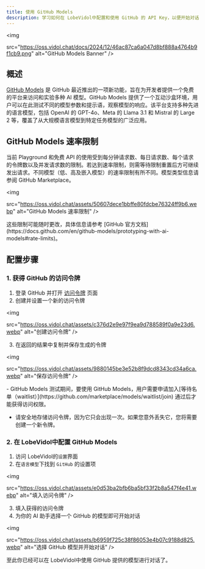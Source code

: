 ```yaml
---
title: 使用 GitHub Models
description: 学习如何在 LobeVidol中配置和使用 GitHub 的 API Key，以便开始对话和交互。
---
```


<img
 
  src="https://oss.vidol.chat/docs/2024/12/46ac87ca6a047d8bf888a4764b9f1cb9.png"
  alt="GitHub Models Banner"
/>

## 概述

[GitHub Models](https://github.com/marketplace/models) 是 GitHub 最近推出的一项新功能，旨在为开发者提供一个免费的平台来访问和实验多种 AI 模型。GitHub Models 提供了一个互动沙盒环境，用户可以在此测试不同的模型参数和提示语，观察模型的响应。该平台支持多种先进的语言模型，包括 OpenAI 的 GPT-4o、Meta 的 Llama 3.1 和 Mistral 的 Large 2 等，覆盖了从大规模语言模型到特定任务模型的广泛应用。

## GitHub Models 速率限制

当前 Playground 和免费 API 的使用受到每分钟请求数、每日请求数、每个请求的令牌数以及并发请求数的限制。若达到速率限制，则需等待限制重置后方可继续发出请求。不同模型（低、高及嵌入模型）的速率限制有所不同。模型类型信息请参阅 GitHub Marketplace。

<img
 
  src="https://oss.vidol.chat/assets/50607dece1bbffe80fdcbe76324ff9b6.webp"
  alt="GitHub Models 速率限制"
/>

<Note>
  这些限制可能随时更改，具体信息请参考 [GitHub 官方文档](https://docs.github.com/en/github-models/prototyping-with-ai-models#rate-limits)。
</Note>

## 配置步骤

### 1. 获得 GitHub 的访问令牌

1. 登录 GitHub 并打开 [访问令牌](https://github.com/settings/tokens) 页面
2. 创建并设置一个新的访问令牌

<img
 
  src="https://oss.vidol.chat/assets/c376d2e9e97f9ea9d788589f0a9e23d6.webp"
  alt="创建访问令牌"
/>

3. 在返回的结果中复制并保存生成的令牌

<img
 
  src="https://oss.vidol.chat/assets/9880145be3e52b8f9dcd8343cd34a6ca.webp"
  alt="保存访问令牌"
/>

<Warning>
  - GitHub Models 测试期间，要使用 GitHub Models，用户需要申请加入[等待名单（waitlist）](https://github.com/marketplace/models/waitlist/join) 通过后才能获得访问权限。

  - 请安全地存储访问令牌，因为它只会出现一次。如果您意外丢失它，您将需要创建一个新令牌。
</Warning>

### 2. 在 LobeVidol中配置 GitHub Models

1. 访问 LobeVidol的`设置`界面
2. 在`语言模型`下找到 `GitHub` 的设置项

<img
 
  src="https://oss.vidol.chat/assets/e0d53ba2bfb6ba5bf33f2b8a547f4e41.webp"
  alt="填入访问令牌"
/>

3. 填入获得的访问令牌
4. 为你的 AI 助手选择一个 GitHub 的模型即可开始对话

<img
 
  src="https://oss.vidol.chat/assets/b6959f725c38f86053e4b07c9188d825.webp"
  alt="选择 GitHub 模型并开始对话"
/>

至此你已经可以在 LobeVidol中使用 GitHub 提供的模型进行对话了。
